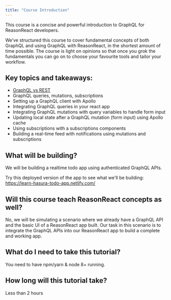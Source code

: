 ```yaml
---
title: "Course Introduction"
---
```


This course is a concise and powerful introduction to GraphQL for ReasonReact developers.

We’ve structured this course to cover fundamental concepts of both GraphQL and using GraphQL with ReasonReact, in the shortest amount of time possible. The course is light on opinions so that once you grok the fundamentals you can go on to choose your favourite tools and tailor your workflow.

## Key topics and takeaways:

- [GraphQL vs REST](https://hasura.io/learn/graphql/intro-graphql/graphql-vs-rest/)
- GraphQL queries, mutations, subscriptions
- Setting up a GraphQL client with Apollo
- Integrating GraphQL queries in your react app
- Integrating GraphQL mutations with query variables to handle form input
- Updating local state after a GraphQL mutation (form input) using Apollo cache
- Using subscriptions with a subscriptions components
- Building a real-time feed with notifications using mutations and subscriptions

## What will be building?

We will be building a realtime todo app using authenticated GraphQL APIs.

Try this deployed version of the app to see what we'll be building:
https://learn-hasura-todo-app.netlify.com/

## Will this course teach ReasonReact concepts as well?

No, we will be simulating a scenario where we already have a
GraphQL API and the basic UI of a ReasonReact app built. Our task in this
scenario is to integrate the GraphQL APIs into our ReasonReact app to build
a complete and working app.

## What do I need to take this tutorial?

You need to have npm/yarn & node 8+ running.

## How long will this tutorial take?

Less than 2 hours
